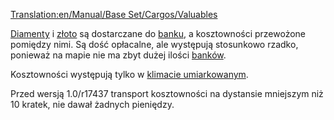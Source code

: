[[Translation:en/Manual/Base Set/Cargos/Valuables]]

{{pl/Manual/Base Set/Cargos/Ładunek|name=Kosztowności
|image=en/Manual/Base Set/Cargos/Valuables.png
|produced=[[pl/Manual/Base Set/Industries/Bank|Bank]]
|accepted=[[pl/Manual/Base Set/Industries/Bank|Bank]]
}}
[[pl/Manual/Base Set/Cargos/Diamenty|Diamenty]] i [[pl/Manual/Base Set/Cargos/Złoto|złoto]] są dostarczane do [[pl/Manual/Base Set/Industries/Bank|banku]], a kosztowności przewożone pomiędzy nimi. Są dość opłacalne, ale występują stosunkowo rzadko, ponieważ na mapie nie ma zbyt dużej ilości [[pl/Manual/Base Set/Industries/Bank|banków]].

Kosztowności występują tylko w [[pl/Manual/Klimat#umiarkowany|klimacie umiarkowanym]].

Przed wersją 1.0/r17437 transport kosztowności na dystansie mniejszym niż 10 kratek, nie dawał żadnych pieniędzy.